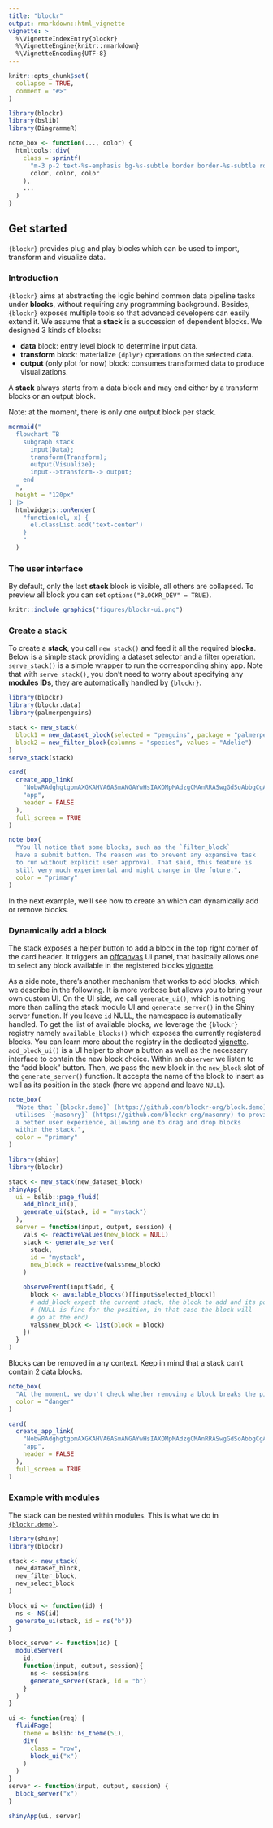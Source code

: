 ```yaml
---
title: "blockr"
output: rmarkdown::html_vignette
vignette: >
  %\VignetteIndexEntry{blockr}
  %\VignetteEngine{knitr::rmarkdown}
  %\VignetteEncoding{UTF-8}
---
```


```r
knitr::opts_chunk$set(
  collapse = TRUE,
  comment = "#>"
)
```

```r
library(blockr)
library(bslib)
library(DiagrammeR)

note_box <- function(..., color) {
  htmltools::div(
    class = sprintf(
      "m-3 p-2 text-%s-emphasis bg-%s-subtle border border-%s-subtle rounded-3",
      color, color, color
    ),
    ...
  )
}
```

## Get started

`{blockr}` provides plug and play blocks which can be used to import, transform and visualize data.

### Introduction

`{blockr}` aims at abstracting the logic behind common data pipeline tasks under __blocks__, without requiring any programming background. Besides, `{blockr}` exposes multiple tools so that advanced developers can easily extend it. We assume that a __stack__ is a succession of dependent blocks. We designed 3 kinds of blocks:

- __data__ block: entry level block to determine input data.
- __transform__ block: materialize `{dplyr}` operations on the selected data.
- __output__ (only plot for now) block: consumes transformed data to produce visualizations.

A __stack__ always starts from a data block and may end either by a transform blocks or an output block.

Note: at the moment, there is only one output block per stack.

```r
mermaid("
  flowchart TB
    subgraph stack
      input(Data);
      transform(Transform);
      output(Visualize);
      input-->transform--> output;
    end
  ",
  height = "120px"
) |>
  htmlwidgets::onRender(
    "function(el, x) {
      el.classList.add('text-center')
    }
    "
  )
```

### The user interface

By default, only the last __stack__ block is visible, all others are collapsed.
To preview all block you can set `options("BLOCKR_DEV" = TRUE)`.

```r
knitr::include_graphics("figures/blockr-ui.png")
```

### Create a stack

To create a __stack__, you call `new_stack()` and feed it all the required __blocks__.
Below is a simple stack providing a dataset selector and a filter operation. `serve_stack()` is a simple
wrapper to run the corresponding shiny app. Note that with `serve_stack()`, you don't need to worry about
specifying any __modules IDs__, they are automatically handled by `{blockr}`.

```r
library(blockr)
library(blockr.data)
library(palmerpenguins)

stack <- new_stack(
  block1 = new_dataset_block(selected = "penguins", package = "palmerpenguins"),
  block2 = new_filter_block(columns = "species", values = "Adelie")
)
serve_stack(stack)
```

```r
card(
  create_app_link(
    "NobwRAdghgtgpmAXGKAHVA6ASmANGAYwHsIAXOMpMAdzgCMAnRRASwgGdSoAbbgCgA6YOtyIEA1gyG4ABAzioi7GQF4ZBQWAAWpUqnaIA9IZFjJAWiIMA5hmstSWgK50MLIodqNz8xe2kyQjp6Bsa+RBgM5tRQ7DAYVtZCAJTJAhDcLIxQDACefKYSDGkZWQw5+YWSGAAmUFwlmdl5fKg88AyoFNZObOwl6ZxQEjIAPOYyEHDUAPpDEoIQMjJVAIyqk9MzdVzscKQzVXx73HAE5DUbQl0QPX0BbRJQ1nBXYG3cHTd3HCm46csqgAmDZTWYAMxY3HIDEOogWxG4ThgHDe7C6BBYcH8eBkADceE5sW8AII1OCZOApdIlPYMPFwOZcBbzcTJMAAXwAukA", # nolint
    "app",
    header = FALSE
  ),
  full_screen = TRUE
)
```

```r
note_box(
  "You'll notice that some blocks, such as the `filter_block`
  have a submit button. The reason was to prevent any expansive task
  to run without explicit user approval. That said, this feature is
  still very much experimental and might change in the future.",
  color = "primary"
)
```


In the next example, we'll see how to create an which can dynamically add or remove blocks.

### Dynamically add a block

The stack exposes a helper button to add a block in the top right corner of the card header. 
It triggers an [offcanvas](https://getbootstrap.com/docs/5.3/components/offcanvas/)
UI panel, that basically allows one to select any block available in the 
registered blocks [vignette](https://blockr-org.github.io/blockr/articles/registry.html).

As a side note, there's another mechanism that works to add blocks, which we describe in the
following. It is more verbose but allows you to 
bring your own custom UI. On the UI side, we call `generate_ui()`,
which is nothing more than calling the stack module UI and `generate_server()` in the Shiny server function. If you leave `id` NULL,
the namespace is automatically handled. To get the list of available blocks, we leverage the `{blockr}` registry namely `available_blocks()` which exposes the
currently registered blocks. You can learn more about the registry in the dedicated
[vignette](https://blockr-org.github.io/blockr/articles/registry.html). 
`add_block_ui()` is a UI helper to show a button as well
as the necessary interface to contain the new block choice.
Within an `observer` we listen to the "add block" button. Then, we pass the new block in the `new_block` slot of the `generate_server()` function.
It accepts the name of the block to insert as well as its position in the stack (here we append and leave `NULL`).

```r
note_box(
  "Note that `{blockr.demo}` (https://github.com/blockr-org/block.demo)
  utilises `{masonry}` (https://github.com/blockr-org/masonry) to provide
  a better user experience, allowing one to drag and drop blocks
  within the stack.",
  color = "primary"
)
```

```r
library(shiny)
library(blockr)

stack <- new_stack(new_dataset_block)
shinyApp(
  ui = bslib::page_fluid(
    add_block_ui(),
    generate_ui(stack, id = "mystack")
  ),
  server = function(input, output, session) {
    vals <- reactiveValues(new_block = NULL)
    stack <- generate_server(
      stack,
      id = "mystack",
      new_block = reactive(vals$new_block)
    )

    observeEvent(input$add, {
      block <- available_blocks()[[input$selected_block]]
      # add_block expect the current stack, the block to add and its position
      # (NULL is fine for the position, in that case the block will
      # go at the end)
      vals$new_block <- list(block = block)
    })
  }
)
```

Blocks can be removed in any context. Keep in mind that a stack can't contain 2 data blocks.

```r
note_box(
  "At the moment, we don't check whether removing a block breaks the pipeline.",
  color = "danger"
)
```

```r
card(
  create_app_link(
    "NobwRAdghgtgpmAXGKAHVA6ASmANGAYwHsIAXOMpMAdzgCMAnRRASwgGdSoAbbgCgA6YOtyIEA1gyG4ABAzioi7GQF4ZBQWAAWpUqnaIA9IZFjJAWiIMA5hmstSWgK50MLIodqNz8xe2kyQjp6Bsa+RBgM5tRQ7DAYVtZCAJTJAhDcLIxQDACefKYSDGkZWQw5+YWSGAAmUFwl6ZxQEjIAPOYyEHDUAPrNEnwl7HAMAG5w-VyDA+LJYAC+ALpAA", # nolint
    "app",
    header = FALSE
  ),
  full_screen = TRUE
)
```

### Example with modules

The stack can be nested within modules. This is what we do in
[`{blockr.demo}`](https://github.com/blockr-org/block.demo).

```r
library(shiny)
library(blockr)

stack <- new_stack(
  new_dataset_block,
  new_filter_block,
  new_select_block
)

block_ui <- function(id) {
  ns <- NS(id)
  generate_ui(stack, id = ns("b"))
}

block_server <- function(id) {
  moduleServer(
    id,
    function(input, output, session){
      ns <- session$ns
      generate_server(stack, id = "b")
    }
  )
}

ui <- function(req) {
  fluidPage(
    theme = bslib::bs_theme(5L),
    div(
      class = "row",
      block_ui("x")
    )
  )
}
server <- function(input, output, session) {
  block_server("x")
}

shinyApp(ui, server)
```
